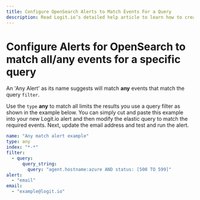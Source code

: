 ```yaml
---
title: Configure OpenSearch Alerts to Match Events For a Query
description: Read Logit.io’s detailed help article to learn how to create any match alert for your OpenSearch logs or metrics
---
```


# Configure Alerts for OpenSearch to match all/any events for a specific query

An 'Any Alert' as its name suggests will match **any** events that match the query `filter`.

Use the `type` **any** to match all limits the results you use a query 
filter as shown in the example below. You can simply cut and paste this 
example into your new Logit.io alert and then modify the elastic query 
to match the required events. Next, update the email address and test and run the alert.

```yaml copy
name: "Any match alert example"
type: any
index: "*-*"
filter:
  - query:
      query_string:
        query: "agent.hostname:azure AND status: [500 TO 599]"
alert:
  - "email"
email:
  - "example@logit.io"
```